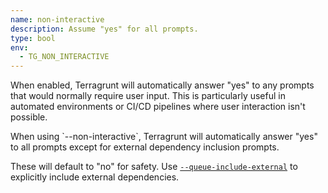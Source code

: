 ```yaml
---
name: non-interactive
description: Assume "yes" for all prompts.
type: bool
env:
  - TG_NON_INTERACTIVE
---
```



When enabled, Terragrunt will automatically answer "yes" to any prompts that would normally require user input. This is particularly useful in automated environments or CI/CD pipelines where user interaction isn't possible.

<Aside type="caution">
When using `--non-interactive`, Terragrunt will automatically answer "yes" to all prompts except for external dependency inclusion prompts.

These will default to "no" for safety. Use [`--queue-include-external`](/docs/reference/cli/commands/run#queue-include-external) to explicitly include external dependencies.
</Aside>

